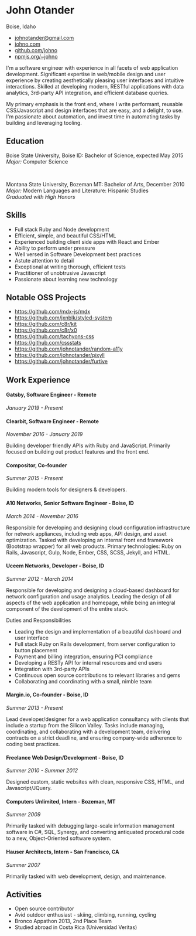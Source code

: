 

# John Otander

Boise, Idaho   

- [johnotander@gmail.com](mailto:johnotander@gmail.com)   
- [johno.com](http://www.johno.com)   
- [github.com/johno](https://github.com/johno)
- [npmjs.org/~johno](https://www.npmjs.com/~johno)   

I'm a software engineer with experience in all facets of web application development. Significant expertise in web/mobile design and user experience by creating aesthetically pleasing user interfaces and intuitive interactions. Skilled at developing modern, RESTful applications with data analytics, 3rd-party API integration, and efficient database queries.

My primary emphasis is the front end, where I write performant, reusable CSS/Javascript and design interfaces that are easy, and a delight, to use. I'm passionate about automation, and invest time in automating tasks by building and leveraging tooling.

## Education

Boise State University, Boise ID: Bachelor of Science, expected May 2015   
_Major:_ Computer Science

<br />

Montana State University, Bozeman MT: Bachelor of Arts, December 2010   
_Major:_ Modern Languages and Literature: Hispanic Studies   
_Graduated with High Honors_

## Skills

  - Full stack Ruby and Node development
  - Efficient, simple, and beautiful CSS/HTML
  - Experienced building client side apps with React and Ember
  - Ability to perform under pressure
  - Well versed in Software Development best practices
  - Astute attention to detail
  - Exceptional at writing thorough, efficient tests
  - Practitioner of unobtrusive Javascript
  - Passionate about learning new technology

## Notable OSS Projects

- <https://github.com/mdx-js/mdx>
- <https://github.com/jxnblk/styled-system>
- <https://github.com/c8r/kit>
- <https://github.com/c8r/x0>
- <https://github.com/tachyons-css>
- <https://github.com/cssstats>
- <https://github.com/johnotander/random-a11y>
- <https://github.com/johnotander/pixyll>
- <https://github.com/johnotander/furtive>

## Work Experience

#### Gatsby, Software Engineer - Remote

_January 2019 - Present_

#### Clearbit, Software Engineer - Remote

_November 2016 - January 2019_

Building developer friendly APIs with Ruby and JavaScript.
Primarily focused on building out product features and the front end.

#### Compositor, Co-founder

_Summer 2015 - Present_

Building modern tools for designers & developers.

#### A10 Networks, Senior Software Engineer - Boise, ID
_March 2014 - November 2016_
 
Responsible for developing and designing cloud configuration infrastructure for network appliances, including web apps, API design, and asset optimization. Tasked with developing an internal front end framework (Bootstrap wrapper) for all web products. Primary technologies: Ruby on Rails, Javascript, Gulp, Node, Ember, CSS, SCSS, Jekyll, and HTML.


#### Uceem Networks, Developer - Boise, ID   
_Summer 2012 - March 2014_

Responsible for developing and designing a cloud-based dashboard for network configuration and usage analytics. Leading the design of all aspects of the web application and homepage, while being an integral component of the development of the entire stack.

Duties and Responsibilities   

  - Leading the design and implementation of a beautiful dashboard and user interface
  - Full stack Ruby on Rails development, from server configuration to button placement
  - Payment and billing integration, ensuring PCI compliance
  - Developing a RESTy API for internal resources and end users
  - Integration with 3rd-party APIs
  - Continuous open source contributions to relevant libraries and gems
  - Collaborating and coordinating with a small, nimble team


#### Margin.io, Co-founder - Boise, ID   
_Summer 2013 - Present_  

Lead developer/designer for a web application consultancy with clients that include a startup from the Silicon Valley. Tasks include managing, coordinating, and collaborating with a development team, delivering contracts on a strict deadline, and ensuring company-wide adherence to coding best practices.

#### Freelance Web Design/Development - Boise, ID   
_Summer 2010 - Summer 2012_  

Designed custom, static websites with clean, responsive CSS, HTML, and Javascript/JQuery.


#### Computers Unlimited, Intern - Bozeman, MT   
_Summer 2009_  

Primarily tasked with debugging large-scale information management software in C#, SQL, Synergy, and converting antiquated procedural code to a new, Object-Oriented software system.


#### Hauser Architects, Intern - San Francisco, CA   
_Summer 2007_  

Primarily tasked with web development, design, and maintenance.

## Activities

- Open source contributor
- Avid outdoor enthusiast - skiing, climbing, running, cycling
- Bronco Appathon 2013, 2nd Place Team
- Studied abroad in Costa Rica (Universidad Veritas)

